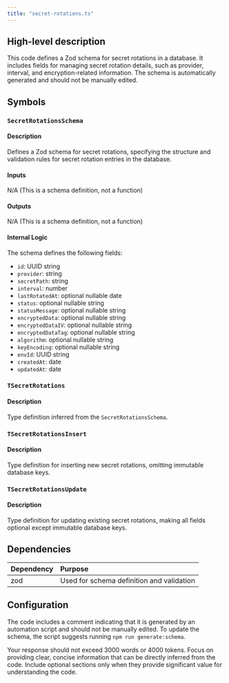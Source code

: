 ```yaml
---
title: "secret-rotations.ts"
---
```


## High-level description
This code defines a Zod schema for secret rotations in a database. It includes fields for managing secret rotation details, such as provider, interval, and encryption-related information. The schema is automatically generated and should not be manually edited.

## Symbols

### `SecretRotationsSchema`
#### Description
Defines a Zod schema for secret rotations, specifying the structure and validation rules for secret rotation entries in the database.

#### Inputs
N/A (This is a schema definition, not a function)

#### Outputs
N/A (This is a schema definition, not a function)

#### Internal Logic
The schema defines the following fields:
- `id`: UUID string
- `provider`: string
- `secretPath`: string
- `interval`: number
- `lastRotatedAt`: optional nullable date
- `status`: optional nullable string
- `statusMessage`: optional nullable string
- `encryptedData`: optional nullable string
- `encryptedDataIV`: optional nullable string
- `encryptedDataTag`: optional nullable string
- `algorithm`: optional nullable string
- `keyEncoding`: optional nullable string
- `envId`: UUID string
- `createdAt`: date
- `updatedAt`: date

### `TSecretRotations`
#### Description
Type definition inferred from the `SecretRotationsSchema`.

### `TSecretRotationsInsert`
#### Description
Type definition for inserting new secret rotations, omitting immutable database keys.

### `TSecretRotationsUpdate`
#### Description
Type definition for updating existing secret rotations, making all fields optional except immutable database keys.

## Dependencies
| Dependency | Purpose |
|:-----------|:--------|
| zod | Used for schema definition and validation |

## Configuration
The code includes a comment indicating that it is generated by an automation script and should not be manually edited. To update the schema, the script suggests running `npm run generate:schema`.

Your response should not exceed 3000 words or 4000 tokens. Focus on providing clear, concise information that can be directly inferred from the code. Include optional sections only when they provide significant value for understanding the code.